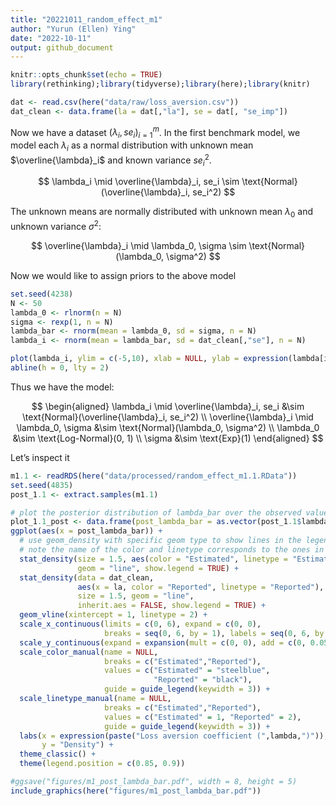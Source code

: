 ```yaml
---
title: "20221011_random_effect_m1"
author: "Yurun (Ellen) Ying"
date: "2022-10-11"
output: github_document
---
```


```r
knitr::opts_chunk$set(echo = TRUE)
library(rethinking);library(tidyverse);library(here);library(knitr)
```

```r
dat <- read.csv(here("data/raw/loss_aversion.csv"))
dat_clean <- data.frame(la = dat[,"la"], se = dat[, "se_imp"])
```

Now we have a dataset $(\lambda_i, se_i)^m_{i=1}$. In the first benchmark model, we model each $\lambda_i$ as a normal distribution with unknown mean $\overline{\lambda}_i$ and known variance $se_i^2$.

$$
\lambda_i \mid \overline{\lambda}_i, se_i \sim \text{Normal}(\overline{\lambda}_i, se_i^2)
$$

The unknown means are normally distributed with unknown mean $\lambda_0$ and unknown variance $\sigma^2$:

$$
\overline{\lambda}_i \mid \lambda_0, \sigma \sim \text{Normal}(\lambda_0, \sigma^2)
$$

Now we would like to assign priors to the above model

```r
set.seed(4238)
N <- 50
lambda_0 <- rlnorm(n = N)
sigma <- rexp(1, n = N)
lambda_bar <- rnorm(mean = lambda_0, sd = sigma, n = N)
lambda_i <- rnorm(mean = lambda_bar, sd = dat_clean[,"se"], n = N)

plot(lambda_i, ylim = c(-5,10), xlab = NULL, ylab = expression(lambda[i]))
abline(h = 0, lty = 2)
```

Thus we have the model:

$$
\begin{aligned}
\lambda_i \mid \overline{\lambda}_i, se_i &\sim \text{Normal}(\overline{\lambda}_i, se_i^2) \\
\overline{\lambda}_i \mid \lambda_0, \sigma &\sim \text{Normal}(\lambda_0, \sigma^2) \\
\lambda_0 &\sim \text{Log-Normal}(0, 1) \\
\sigma &\sim \text{Exp}(1)
\end{aligned}
$$

Let's inspect it

```r
m1.1 <- readRDS(here("data/processed/random_effect_m1.1.RData"))
set.seed(4835)
post_1.1 <- extract.samples(m1.1)

# plot the posterior distribution of lambda_bar over the observed values of lambda
plot_1.1_post <- data.frame(post_lambda_bar = as.vector(post_1.1$lambda_bar)) %>% 
ggplot(aes(x = post_lambda_bar)) +
  # use geom_density with specific geom type to show lines in the legend
  # note the name of the color and linetype corresponds to the ones in the manual settings
  stat_density(size = 1.5, aes(color = "Estimated", linetype = "Estimated"),
               geom = "line", show.legend = TRUE) +
  stat_density(data = dat_clean, 
               aes(x = la, color = "Reported", linetype = "Reported"), 
               size = 1.5, geom = "line", 
               inherit.aes = FALSE, show.legend = TRUE) +
  geom_vline(xintercept = 1, linetype = 2) +
  scale_x_continuous(limits = c(0, 6), expand = c(0, 0),
                     breaks = seq(0, 6, by = 1), labels = seq(0, 6, by = 1)) +
  scale_y_continuous(expand = expansion(mult = c(0, 0), add = c(0, 0.05))) +
  scale_color_manual(name = NULL, 
                     breaks = c("Estimated","Reported"),  
                     values = c("Estimated" = "steelblue", 
                                "Reported" = "black"),
                     guide = guide_legend(keywidth = 3)) + 
  scale_linetype_manual(name = NULL, 
                     breaks = c("Estimated","Reported"),  
                     values = c("Estimated" = 1, "Reported" = 2),
                     guide = guide_legend(keywidth = 3)) +
  labs(x = expression(paste("Loss aversion coefficient (",lambda,")")),
       y = "Density") +
  theme_classic() +
  theme(legend.position = c(0.85, 0.9))

#ggsave("figures/m1_post_lambda_bar.pdf", width = 8, height = 5)
include_graphics(here("figures/m1_post_lambda_bar.pdf"))
```

